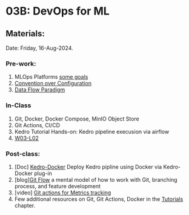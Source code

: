 # 03B: DevOps for ML {.unnumbered}

## Materials:
Date: Friday, 16-Aug-2024.

### Pre-work:

1. MLOps Platforms [some goals](https://kedro.org/blog/development-principles-for-opinionated-teams)
2. [Convention over Configuration](https://en.wikipedia.org/wiki/Convention_over_configuration)
3. [Data Flow Paradigm](https://en.wikipedia.org/wiki/Dataflow_programming)


### In-Class

1. Git, Docker, Docker Compose, MinIO Object Store
2. Git Actions, CI/CD
3. Kedro Tutorial Hands-on: Kedro pipeline execusion via airflow
4. [W03-L02](https://docs.google.com/presentation/d/1w8iwIYl4brdeVV0KocoPxE-K-7Us_DTR1C5aA6eWd5M/edit?usp=sharing)


### Post-class:

1. \[Doc\] [Kedro-Docker](https://github.com/kedro-org/kedro-plugins/tree/main/kedro-docker) Deploy Kedro pipline using Docker via Kedro-Docker plug-in
2. \[blog\][Git Flow](https://nvie.com/posts/a-successful-git-branching-model/) a mental model of how to work with Git, branching process, and feature development 
3. \[video\] [Git actions for Metrics tracking](https://www.youtube.com/watch?v=xPncjKH6SPk)
4. Few additional resources on Git, Git Actions, Docker in the [Tutorials](./../tutorials.qmd) chapter.